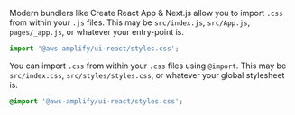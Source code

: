 
<Tabs>
<TabItem title="JS">

Modern bundlers like Create React App & Next.js allow you to import `.css` from within your `.js` files.
This may be `src/index.js`, `src/App.js`, `pages/_app.js`, or whatever your entry-point is.

```js
import '@aws-amplify/ui-react/styles.css';
```

</TabItem>
<TabItem title="CSS">

You can import `.css` from within your `.css` files using `@import`.
This may be `src/index.css`, `src/styles/styles.css`, or whatever your global stylesheet is.

```css
@import '@aws-amplify/ui-react/styles.css';
```

</TabItem>
</Tabs>
